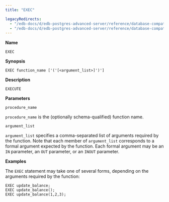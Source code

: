 ```yaml
---
title: "EXEC"

legacyRedirects:
  - "/edb-docs/d/edb-postgres-advanced-server/reference/database-compatibility-for-oracle-developers-sql-guide/13/exec.html"
  - "/edb-docs/d/edb-postgres-advanced-server/reference/database-compatibility-for-oracle-developers-sql-guide/latest/exec.html"
---
```


<div id="exec" class="registered_link"></div>

**Name**

`EXEC`

**Synopsis**

```text
EXEC function_name ['('[<argument_list>]')']
```

**Description**

`EXECUTE`

**Parameters**

`procedure_name`

 `procedure_name` is the (optionally schema-qualified) function name.

`argument_list`

 `argument_list` specifies a comma-separated list of arguments required by the function. Note that each member of `argument_list` corresponds to a formal argument expected by the function. Each formal argument may be an `IN` parameter, an `OUT` parameter, or an `INOUT` parameter.

**Examples**

The `EXEC` statement may take one of several forms, depending on the arguments required by the function:

```text
EXEC update_balance;
EXEC update_balance();
EXEC update_balance(1,2,3);
```
